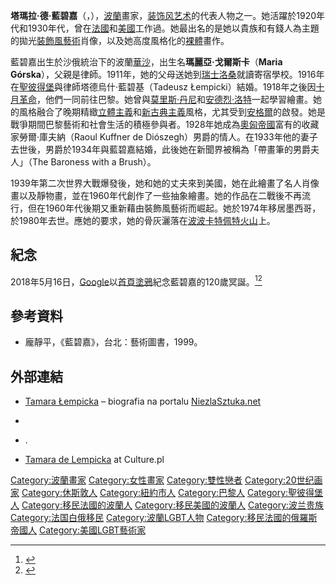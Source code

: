 {{expand|time=2008-09-21}}
{{Infobox artist
| honorific_prefix = 
| name             = 塔瑪拉·德·藍碧嘉
| honorific_suffix = 
| image            = Popiersie Tamara Łempicka ssj 20060914.jpg
| image_size       = 
| alt              = 
| caption          = 塔瑪拉·德·藍碧嘉半身雕像
| native_name      = Tamara Łempicka
| native_name_lang = pl
| birth_name       = 瑪麗亞·戈爾斯卡
| birth_date       = {{birth date|1898|5|16|df=y}}
| birth_place      = [[波蘭會議王國|波蘭會議王國]]華沙
| death_date       = {{death date and age|1980|3|18|1898|5|16|df=y}}
| death_place      = {{MEX}} [[庫埃納瓦卡|庫埃納瓦卡]]
| resting_place    = 
| resting_place_coordinates = <!-- {{Coord|LAT|LONG|type:landmark|display=inline}} -->
| nationality      ={{POL}}
| residence        = 
| education        = 
| alma_mater       = 
| known_for        = 
| notable_works    = 
| style            = [[裝飾風藝術|裝飾風藝術]]
| movement         = [[巴黎|巴黎]][[大茅舍藝術學院|大茅舍藝術學院]]
| spouse           = {{marriage|塔德烏什·藍碧基|1916|1931|reason=div}} <br> {{marriage|勞爾·庫夫納·德·狄奧雪克|1933|1979|end=過世}}
| partner          = 
| children         = Maria Krystyna 'Kizette' Łempicki Foxhall (daughter)
| awards           = <!-- {{awd|award|year|title|role|name}} (optional) -->
| elected          = 
| patrons          = 
| memorials        = 
| website          = <!-- {{URL|Example.com}} -->
| module           = 
}}

'''塔瑪拉·德·藍碧嘉'''（{{lang-pl|Tamara de Lempicka}}，{{bd|1898年|5月16日|1980年|3月18日|catIdx=L}}），[[波蘭|波蘭]]畫家，[[装饰风艺术|装饰风艺术]]的代表人物之一。她活躍於1920年代和1930年代，曾在[[法國|法國]]和[[美國|美國]]工作過。她最出名的是她以貴族和有錢人為主題的拋光[[裝飾風藝術|裝飾風藝術]]肖像，以及她高度風格化的[[裸體|裸體]]畫作。

藍碧嘉出生於沙俄統治下的波蘭[[華沙|華沙]]，出生名'''瑪麗亞·戈爾斯卡'''（'''Maria Górska'''），父親是律師。1911年，她的父母送她到[[瑞士|瑞士]][[洛桑|洛桑]]就讀寄宿學校。1916年在[[聖彼得堡|聖彼得堡]]與律師塔德烏什·藍碧基（Tadeusz Łempicki）結婚。1918年之後因[[十月革命|十月革命]]，他們一同前往巴黎。她曾與[[莫里斯·丹尼|莫里斯·丹尼]]和[[安德烈·洛特|安德烈·洛特]]一起學習繪畫。她的風格融合了晚期精緻[[立體主義|立體主義]]和[[新古典主義|新古典主義]]風格，尤其受到[[安格爾|安格爾]]的啟發{{Sfn|Néret|2016|pp=27–31}}。她是戰爭期間巴黎藝術和社會生活的積極參與者。1928年她成為[[奧匈帝國|奧匈帝國]]富有的收藏家勞爾·庫夫納（Raoul Kuffner de Diószegh）男爵的情人。在1933年他的妻子去世後，男爵於1934年與藍碧嘉結婚，此後她在新聞界被稱為「帶畫筆的男爵夫人」（The Baroness with a Brush）。

1939年第二次世界大戰爆發後，她和她的丈夫來到美國，她在此繪畫了名人肖像畫以及靜物畫，並在1960年代創作了一些抽象繪畫。她的作品在二戰後不再流行，但在1960年代後期又重新藉由裝飾風藝術而崛起。她於1974年移居墨西哥，於1980年去世。應她的要求，她的骨灰灑落在[[波波卡特佩特火山|波波卡特佩特火山]]上。

==紀念==
2018年5月16日，[[Google|Google]]以[[Doodle|首頁塗鴉]]紀念藍碧嘉的120歲冥誕。<ref>{{Cite web |url=https://www.saydigi.com/2018/05/tamara-de-lempicka.html |title=才貌雙全美艷女畫家 Tamara de Lempicka 塔瑪拉·德·藍碧嘉 |access-date=2018-05-16 |archive-date=2020-08-21 |archive-url=https://web.archive.org/web/20200821010151/https://www.saydigi.com/2018/05/tamara-de-lempicka.html |dead-url=no }}</ref><ref>{{Cite web |url=https://www.google.com/doodles/tamara-de-lempickas-120th-birthday |title=塔瑪拉德藍碧嘉120歲冥誕 |access-date=2018-05-16 |archive-date=2020-12-10 |archive-url=https://web.archive.org/web/20201210114430/http://www.google.com/doodles/tamara-de-lempickas-120th-birthday |dead-url=no }}</ref>

==參考資料==
*龐靜平，《藍碧嘉》，台北：藝術圖書，1999。
{{Reflist}}

==外部連結==
* [http://niezlasztuka.net/o-sztuce/kokietka-tamara-lempicka/ Tamara  Łempicka] {{Wayback|url=http://niezlasztuka.net/o-sztuce/kokietka-tamara-lempicka/ |date=20201125164718 }} – biografia na portalu [http://NiezlaSztuka.net NiezlaSztuka.net] {{Wayback|url=http://niezlasztuka.net/ |date=20210101161225 }} {{pl icon}}
* {{Official website|http://www.delempicka.org/}} {{en icon}}
* {{Citation |  title = Art in the picture | contribution = Tamara de Lempicka | type = biography | access-date = 2018-05-16 | archive-url = https://web.archive.org/web/20150518102128/http://www.artinthepicture.com/artists/Tamara_de-Lempicka/Biography/ | archive-date = 2015-05-18 | dead-url = yes }}. {{en icon}}
* [https://culture.pl/en/artist/tamara-lempicka-tamara-de-lempicka Tamara de Lempicka] {{Wayback|url=https://culture.pl/en/artist/tamara-lempicka-tamara-de-lempicka |date=20220106084318 }} at Culture.pl {{en icon}}{{dead link}}

{{Authority control}}
{{DEFAULTSORT:Lempicka, Tamana}}

[[Category:波蘭畫家|Category:波蘭畫家]]
[[Category:女性畫家|Category:女性畫家]]
[[Category:雙性戀者|Category:雙性戀者]]
[[Category:20世纪画家|Category:20世纪画家]]
[[Category:休斯敦人|Category:休斯敦人]]
[[Category:紐約市人|Category:紐約市人]]
[[Category:巴黎人|Category:巴黎人]]
[[Category:聖彼得堡人|Category:聖彼得堡人]]
[[Category:移民法國的波蘭人|Category:移民法國的波蘭人]]
[[Category:移民美國的波蘭人|Category:移民美國的波蘭人]]
[[Category:波兰贵族|Category:波兰贵族]]
[[Category:法国白俄移民|Category:法国白俄移民]]
[[Category:波蘭LGBT人物|Category:波蘭LGBT人物]]
[[Category:移民法國的俄羅斯帝國人|Category:移民法國的俄羅斯帝國人]]
[[Category:美國LGBT藝術家|Category:美國LGBT藝術家]]